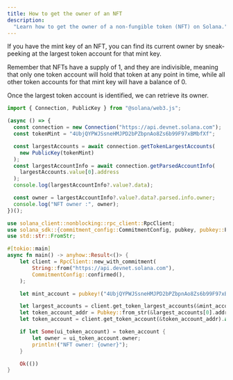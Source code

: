 ```yaml
---
title: How to get the owner of an NFT
description:
  "Learn how to get the owner of a non-fungible token (NFT) on Solana."
---
```


If you have the mint key of an NFT, you can find its current owner by
sneak-peeking at the largest token account for that mint key.

Remember that NFTs have a supply of 1, and they are indivisible, meaning that
only one token account will hold that token at any point in time, while all
other token accounts for that mint key will have a balance of 0.

Once the largest token account is identified, we can retrieve its owner.

<CodeTabs flags="r">

```typescript !! title="Legacy"
import { Connection, PublicKey } from "@solana/web3.js";

(async () => {
  const connection = new Connection("https://api.devnet.solana.com");
  const tokenMint = "4UbjQYPWJSsneHMJPD2bPZbpnAo8Zs6b99F97xBMbfXf";

  const largestAccounts = await connection.getTokenLargestAccounts(
    new PublicKey(tokenMint)
  );
  const largestAccountInfo = await connection.getParsedAccountInfo(
    largestAccounts.value[0].address
  );
  console.log(largestAccountInfo?.value?.data);

  const owner = largestAccountInfo?.value?.data?.parsed.info.owner;
  console.log("NFT owner :", owner);
})();
```

```rust !! title="Rust"
use solana_client::nonblocking::rpc_client::RpcClient;
use solana_sdk::{commitment_config::CommitmentConfig, pubkey, pubkey::Pubkey};
use std::str::FromStr;

#[tokio::main]
async fn main() -> anyhow::Result<()> {
    let client = RpcClient::new_with_commitment(
        String::from("https://api.devnet.solana.com"),
        CommitmentConfig::confirmed(),
    );

    let mint_account = pubkey!("4UbjQYPWJSsneHMJPD2bPZbpnAo8Zs6b99F97xBMbfXf"); // replace me

    let largest_accounts = client.get_token_largest_accounts(&mint_account).await?;
    let token_account_addr = Pubkey::from_str(&largest_accounts[0].address)?;
    let token_account = client.get_token_account(&token_account_addr).await?;

    if let Some(ui_token_account) = token_account {
        let owner = ui_token_account.owner;
        println!("NFT owner: {owner}");
    }

    Ok(())
}
```

</CodeTabs>
